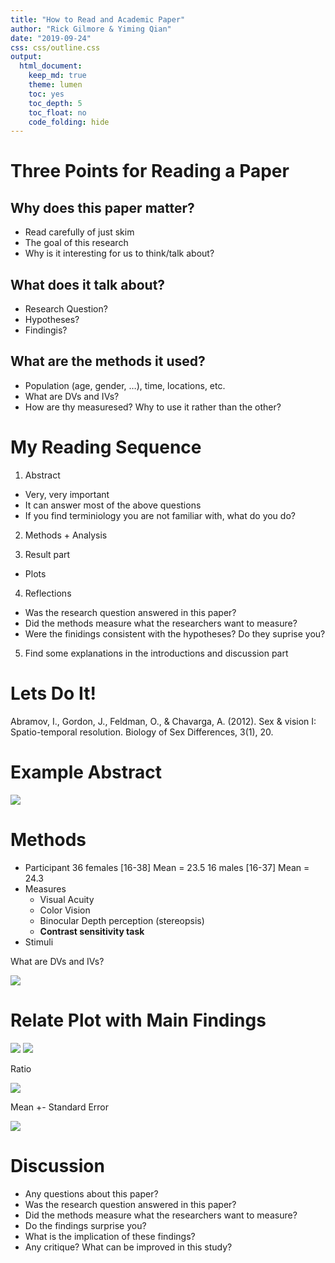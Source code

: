 ```yaml
---
title: "How to Read and Academic Paper"
author: "Rick Gilmore & Yiming Qian"
date: "2019-09-24"
css: css/outline.css
output:
  html_document:
    keep_md: true
    theme: lumen
    toc: yes
    toc_depth: 5
    toc_float: no
    code_folding: hide
---
```


# Three Points for Reading a Paper

## Why does this paper matter?

- Read carefully of just skim  
- The goal of this research  
- Why is it interesting for us to think/talk about?

## What does it talk about?

- Research Question?
- Hypotheses?
- Findingis?

## What are the methods it used?

- Population (age, gender, ...), time, locations, etc.
- What are DVs and IVs?
- How are thy measuresed? Why to use it rather than the other?

# My Reading Sequence

1. Abstract
- Very, very important
- It can answer most of the above questions
- If you find terminiology you are not familiar with, what do you do?

2. Methods + Analysis

3. Result part
- Plots

4. Reflections
- Was the research question answered in this paper?
- Did the methods measure what the researchers want to measure?
- Were the finidings consistent with the hypotheses? Do they suprise you?

5. Find some explanations in the introductions and discussion part

# Lets Do It!

Abramov, I., Gordon, J., Feldman, O., & Chavarga, A. (2012). Sex & vision I: Spatio-temporal resolution. Biology of Sex Differences, 3(1), 20.

# Example Abstract

![](../images/sample-abstract.png)

# Methods

- Participant
36 females [16-38] Mean = 23.5
16 males [16-37] Mean = 24.3
- Measures
    - Visual Acuity
    - Color Vision
    - Binocular Depth perception (stereopsis)
    - **Contrast sensitivity task**
- Stimuli

What are DVs and IVs?

![](../images/methods-table.png)

# Relate Plot with Main Findings    

![](../images/cs-female.png)
![](../images/cs-male.png)

Ratio 

![](../images/cs-ratio.png)

Mean +- Standard Error 

![](../images/mean-standard-error.png)

# Discussion

- Any questions about this paper?
- Was the research question answered in this paper?
- Did the methods measure what the researchers want to measure?
- Do the findings surprise you?
- What is the implication of these findings?
- Any critique? What can be improved in this study?